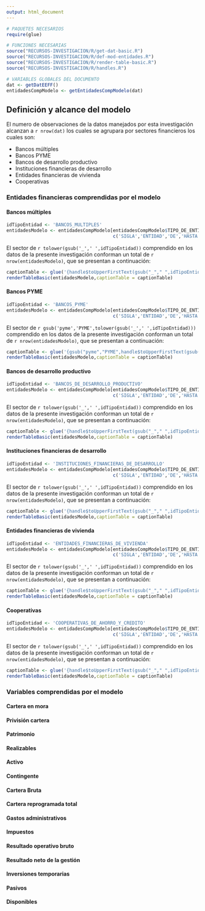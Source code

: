 ```yaml
---
output: html_document
---
```


```r
# PAQUETES NECESARIOS
require(glue)

# FUNCIONES NECESARIAS
source("RECURSOS-INVESTIGACION/R/get-dat-basic.R")
source("RECURSOS-INVESTIGACION/R/def-mod-entidades.R")
source("RECURSOS-INVESTIGACION/R/render-table-basic.R")
source("RECURSOS-INVESTIGACION/R/handles.R")

# VARIABLES GLOBALES DEL DOCUMENTO
dat <- getDatEEFF()
entidadesCompModelo <- getEntidadesCompModelo(dat)
```


## Definición y alcance del modelo

El numero de observaciones de la datos manejados por esta investigación alcanzan a `r nrow(dat)` los cuales se agrupara por sectores financieros los cuales son:

- Bancos múltiples
- Bancos PYME
- Bancos de desarrollo productivo
- Instituciones financieras de desarrollo
- Entidades financieras de vivienda
- Cooperativas


### Entidades financieras comprendidas por el modelo


#### Bancos múltiples

```r
idTipoEntidad <- 'BANCOS_MULTIPLES'
entidadesModelo <- entidadesCompModelo[entidadesCompModelo$TIPO_DE_ENTIDAD==idTipoEntidad,
                                       c('SIGLA','ENTIDAD','DE','HASTA')]
```

El sector de `r tolower(gsub('_',' ',idTipoEntidad))` comprendido en los datos de la presente investigación conforman un total de `r nrow(entidadesModelo)`, que se presentan a continuación:


```r
captionTable <- glue('{handle$toUpperFirstText(gsub("_"," ",idTipoEntidad))} contenidas en los datos')
renderTableBasic(entidadesModelo,captionTable = captionTable)
```


#### Bancos PYME

```r
idTipoEntidad <- 'BANCOS_PYME'
entidadesModelo <- entidadesCompModelo[entidadesCompModelo$TIPO_DE_ENTIDAD==idTipoEntidad,
                                       c('SIGLA','ENTIDAD','DE','HASTA')]
```

El sector de `r gsub('pyme','PYME',tolower(gsub('_',' ',idTipoEntidad)))` comprendido en los datos de la presente investigación conforman un total de `r nrow(entidadesModelo)`, que se presentan a continuación:


```r
captionTable <- glue('{gsub("pyme","PYME",handle$toUpperFirstText(gsub("_"," ",idTipoEntidad)))} contenidos en los datos')
renderTableBasic(entidadesModelo,captionTable = captionTable)
```


#### Bancos de desarrollo productivo

```r
idTipoEntidad <- 'BANCOS_DE_DESARROLLO_PRODUCTIVO'
entidadesModelo <- entidadesCompModelo[entidadesCompModelo$TIPO_DE_ENTIDAD==idTipoEntidad,
                                       c('SIGLA','ENTIDAD','DE','HASTA')]
```

El sector de `r tolower(gsub('_',' ',idTipoEntidad))` comprendido en los datos de la presente investigación conforman un total de `r nrow(entidadesModelo)`, que se presentan a continuación:


```r
captionTable <- glue('{handle$toUpperFirstText(gsub("_"," ",idTipoEntidad))} contenidas en los datos')
renderTableBasic(entidadesModelo,captionTable = captionTable)
```


#### Instituciones financieras de desarrollo

```r
idTipoEntidad <- 'INSTITUCIONES_FINANCIERAS_DE_DESARROLLO'
entidadesModelo <- entidadesCompModelo[entidadesCompModelo$TIPO_DE_ENTIDAD==idTipoEntidad,
                                       c('SIGLA','ENTIDAD','DE','HASTA')]
```

El sector de `r tolower(gsub('_',' ',idTipoEntidad))` comprendido en los datos de la presente investigación conforman un total de `r nrow(entidadesModelo)`, que se presentan a continuación:


```r
captionTable <- glue('{handle$toUpperFirstText(gsub("_"," ",idTipoEntidad))} contenidas en los datos')
renderTableBasic(entidadesModelo,captionTable = captionTable)
```

#### Entidades financieras de vivienda

```r
idTipoEntidad <- 'ENTIDADES_FINANCIERAS_DE_VIVIENDA'
entidadesModelo <- entidadesCompModelo[entidadesCompModelo$TIPO_DE_ENTIDAD==idTipoEntidad,
                                       c('SIGLA','ENTIDAD','DE','HASTA')]
```

El sector de `r tolower(gsub('_',' ',idTipoEntidad))` comprendido en los datos de la presente investigación conforman un total de `r nrow(entidadesModelo)`, que se presentan a continuación:


```r
captionTable <- glue('{handle$toUpperFirstText(gsub("_"," ",idTipoEntidad))} contenidas en los datos')
renderTableBasic(entidadesModelo,captionTable = captionTable)
```

#### Cooperativas

```r
idTipoEntidad <- 'COOPERATIVAS_DE_AHORRO_Y_CREDITO'
entidadesModelo <- entidadesCompModelo[entidadesCompModelo$TIPO_DE_ENTIDAD==idTipoEntidad,
                                       c('SIGLA','ENTIDAD','DE','HASTA')]
```

El sector de `r tolower(gsub('_',' ',idTipoEntidad))` comprendido en los datos de la presente investigación conforman un total de `r nrow(entidadesModelo)`, que se presentan a continuación:


```r
captionTable <- glue('{handle$toUpperFirstText(gsub("_"," ",idTipoEntidad))} contenidas en los datos')
renderTableBasic(entidadesModelo,captionTable = captionTable)
```

### Variables comprendidas por el modelo

#### Cartera en mora

#### Privisión cartera

#### Patrimonio

#### Realizables

#### Activo

#### Contingente

#### Cartera Bruta

#### Cartera reprogramada total

#### Gastos administrativos

#### Impuestos

#### Resultado operativo bruto

#### Resultado neto de la gestión

#### Inversiones temporarias

#### Pasivos

#### Disponibles

